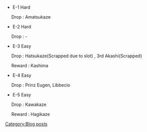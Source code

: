 * E-1 Hard

     Drop : Amatsukaze

* E-2 Hard

     Drop : - 

* E-3 Easy

     Drop : Hatsukaze(Scrapped due to slot) , 3rd Akashi(Scrapped)

     Reward : Kashima

* E-4 Easy

     Drop : Prinz Eugen, Libbecio

* E-5 Easy

     Drop : Kawakaze

     Reward : Hagikaze
[[Category:Blog posts]]
